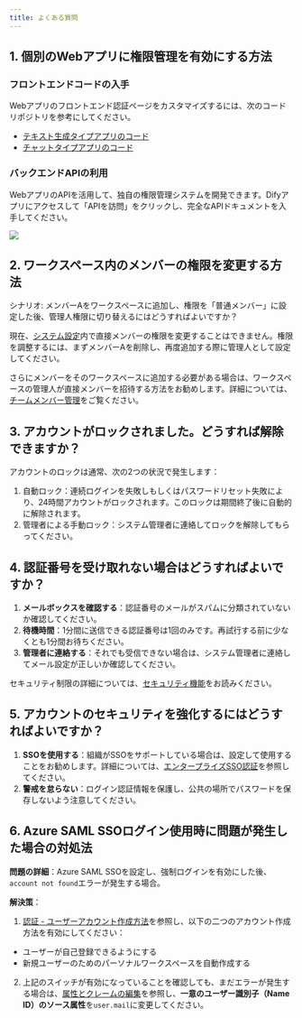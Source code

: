 ```yaml
---
title: よくある質問
---
```


## 1. 個別のWebアプリに権限管理を有効にする方法

### フロントエンドコードの入手

Webアプリのフロントエンド認証ページをカスタマイズするには、次のコードリポジトリを参考にしてください。

- [テキスト生成タイプアプリのコード](https://github.com/langgenius/webapp-text-generator)
- [チャットタイプアプリのコード](https://github.com/langgenius/webapp-conversation)

### バックエンドAPIの利用

WebアプリのAPIを活用して、独自の権限管理システムを開発できます。Difyアプリにアクセスして「APIを訪問」をクリックし、完全なAPIドキュメントを入手してください。

![](https://assets-docs.dify.ai/2025/05/83116e9cc6c367e59ce712d001860d23.png)

## 2. ワークスペース内のメンバーの権限を変更する方法

シナリオ: メンバーAをワークスペースに追加し、権限を「普通メンバー」に設定した後、管理人権限に切り替えるにはどうすればよいですか？

現在、[システム設定](/administrator-guide/system-settings)内で直接メンバーの権限を変更することはできません。権限を調整するには、まずメンバーAを削除し、再度追加する際に管理人として設定してください。

さらにメンバーをそのワークスペースに追加する必要がある場合は、ワークスペースの管理人が直接メンバーを招待する方法をお勧めします。詳細については、[チームメンバー管理](/ja-jp/user-guide/management/team-members-management)をご覧ください。

## 3. アカウントがロックされました。どうすれば解除できますか？

アカウントのロックは通常、次の2つの状況で発生します：

1. 自動ロック：連続ログインを失敗しもしくはパスワードリセット失敗により、24時間アカウントがロックされます。このロックは期間終了後に自動的に解除されます。
2. 管理者による手動ロック：システム管理者に連絡してロックを解除してもらってください。

## 4. 認証番号を受け取れない場合はどうすればよいですか？

1. **メールボックスを確認する**：認証番号のメールがスパムに分類されていないか確認してください。
2. **待機時間**：1分間に送信できる認証番号は1回のみです。再試行する前に少なくとも1分間お待ちください。
3. **管理者に連絡する**：それでも受信できない場合は、システム管理者に連絡してメール設定が正しいか確認してください。

セキュリティ制限の詳細については、[セキュリティ機能](/ja-jp/administrator-guide/security-guide)をお読みください。

## 5. アカウントのセキュリティを強化するにはどうすればよいですか？

1. **SSOを使用する**：組織がSSOをサポートしている場合は、設定して使用することをお勧めします。詳細については、[エンタープライズSSO認証](/ja-jp/administrator-guide/sso/introduction)を参照してください。
2. **警戒を怠らない**：ログイン認証情報を保護し、公共の場所でパスワードを保存しないよう注意してください。

## 6. Azure SAML SSOログイン使用時に問題が発生した場合の対処法

**問題の詳細**：Azure SAML SSOを設定し、強制ログインを有効にした後、`account not found`エラーが発生する場合。

**解決策**：

1. [認証 - ユーザーアカウント作成方法](/ja-jp/administrator-guide/authentication#エンタープライズ版のユーザーアカウント作成方法)を参照し、以下の二つのアカウント作成方法を有効にしてください：

- ユーザーが自己登録できるようにする
- 新規ユーザーのためのパーソナルワークスペースを自動作成する

2. 上記のスイッチが有効になっていることを確認しても、まだエラーが発生する場合は、[属性とクレームの編集](/ja-jp/administrator-guide/sso/azure/saml#高度な設定属性とクレームの編集)を参照し、**一意のユーザー識別子（Name ID）**の**ソース属性**を`user.mail`に変更してください。
